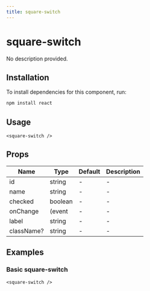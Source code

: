 ```yaml
---
title: square-switch
---
```


# square-switch

No description provided.

## Installation
To install dependencies for this component, run:
```bash
npm install react
```

## Usage
```tsx
<square-switch />
```

## Props
| Name      | Type     | Default | Description                 |
|-----------|----------|---------|-----------------------------|
| id | string | - | - |
| name | string | - | - |
| checked | boolean | - | - |
| onChange | (event | - | - |
| label | string | - | - |
| className? | string | - | - |

## Examples

### Basic square-switch
```tsx
<square-switch />
```

